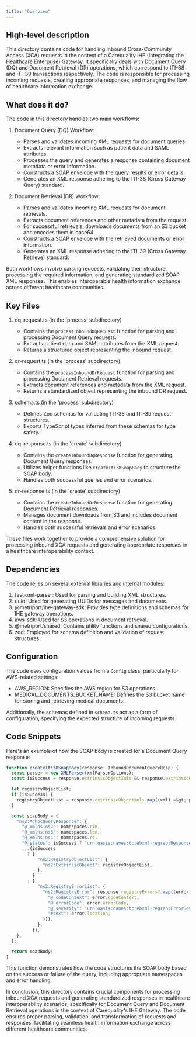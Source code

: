 ```yaml
---
title: "Overview"
---
```


## High-level description

This directory contains code for handling inbound Cross-Community Access (XCA) requests in the context of a Carequality IHE (Integrating the Healthcare Enterprise) Gateway. It specifically deals with Document Query (DQ) and Document Retrieval (DR) operations, which correspond to ITI-38 and ITI-39 transactions respectively. The code is responsible for processing incoming requests, creating appropriate responses, and managing the flow of healthcare information exchange.

## What does it do?

The code in this directory handles two main workflows:

1. Document Query (DQ) Workflow:
   - Parses and validates incoming XML requests for document queries.
   - Extracts relevant information such as patient data and SAML attributes.
   - Processes the query and generates a response containing document metadata or error information.
   - Constructs a SOAP envelope with the query results or error details.
   - Generates an XML response adhering to the ITI-38 (Cross Gateway Query) standard.

2. Document Retrieval (DR) Workflow:
   - Parses and validates incoming XML requests for document retrievals.
   - Extracts document references and other metadata from the request.
   - For successful retrievals, downloads documents from an S3 bucket and encodes them in base64.
   - Constructs a SOAP envelope with the retrieved documents or error information.
   - Generates an XML response adhering to the ITI-39 (Cross Gateway Retrieve) standard.

Both workflows involve parsing requests, validating their structure, processing the required information, and generating standardized SOAP XML responses. This enables interoperable health information exchange across different healthcare communities.

## Key Files

1. dq-request.ts (in the 'process' subdirectory)
   - Contains the `processInboundDqRequest` function for parsing and processing Document Query requests.
   - Extracts patient data and SAML attributes from the XML request.
   - Returns a structured object representing the inbound request.

2. dr-request.ts (in the 'process' subdirectory)
   - Contains the `processInboundDrRequest` function for parsing and processing Document Retrieval requests.
   - Extracts document references and metadata from the XML request.
   - Returns a standardized object representing the inbound DR request.

3. schema.ts (in the 'process' subdirectory)
   - Defines Zod schemas for validating ITI-38 and ITI-39 request structures.
   - Exports TypeScript types inferred from these schemas for type safety.

4. dq-response.ts (in the 'create' subdirectory)
   - Contains the `createInboundDqResponse` function for generating Document Query responses.
   - Utilizes helper functions like `createIti38SoapBody` to structure the SOAP body.
   - Handles both successful queries and error scenarios.

5. dr-response.ts (in the 'create' subdirectory)
   - Contains the `createInboundDrResponse` function for generating Document Retrieval responses.
   - Manages document downloads from S3 and includes document content in the response.
   - Handles both successful retrievals and error scenarios.

These files work together to provide a comprehensive solution for processing inbound XCA requests and generating appropriate responses in a healthcare interoperability context.

## Dependencies

The code relies on several external libraries and internal modules:

1. fast-xml-parser: Used for parsing and building XML structures.
2. uuid: Used for generating UUIDs for messages and documents.
3. @metriport/ihe-gateway-sdk: Provides type definitions and schemas for IHE gateway operations.
4. aws-sdk: Used for S3 operations in document retrieval.
5. @metriport/shared: Contains utility functions and shared configurations.
6. zod: Employed for schema definition and validation of request structures.

## Configuration

The code uses configuration values from a `Config` class, particularly for AWS-related settings:

- AWS_REGION: Specifies the AWS region for S3 operations.
- MEDICAL_DOCUMENTS_BUCKET_NAME: Defines the S3 bucket name for storing and retrieving medical documents.

Additionally, the schemas defined in `schema.ts` act as a form of configuration, specifying the expected structure of incoming requests.

## Code Snippets

Here's an example of how the SOAP body is created for a Document Query response:

```typescript
function createIti38SoapBody(response: InboundDocumentQueryResp) {
  const parser = new XMLParser(xmlParserOptions);
  const isSuccess = response.extrinsicObjectXmls && response.extrinsicObjectXmls.length &gt; 0;

  let registryObjectList;
  if (isSuccess) {
    registryObjectList = response.extrinsicObjectXmls.map((xml) =&gt; parser.parse(xml));
  }

  const soapBody = {
    "ns2:AdhocQueryResponse": {
      "@_xmlns:ns2": namespaces.rim,
      "@_xmlns:ns3": namespaces.lcm,
      "@_xmlns:ns4": namespaces.rs,
      "@_status": isSuccess ? "urn:oasis:names:tc:ebxml-regrep:ResponseStatusType:Success" : "urn:oasis:names:tc:ebxml-regrep:ResponseStatusType:Failure",
      ...(isSuccess
        ? {
            "ns2:RegistryObjectList": {
              "ns2:ExtrinsicObject": registryObjectList,
            },
          }
        : {
            "ns2:RegistryErrorList": {
              "ns2:RegistryError": response.registryErrors?.map((error) =&gt; ({
                "@_codeContext": error.codeContext,
                "@_errorCode": error.errorCode,
                "@_severity": "urn:oasis:names:tc:ebxml-regrep:ErrorSeverityType:Error",
                "#text": error.location,
              })),
            },
          }),
    },
  };

  return soapBody;
}
```

This function demonstrates how the code structures the SOAP body based on the success or failure of the query, including appropriate namespaces and error handling.

In conclusion, this directory contains crucial components for processing inbound XCA requests and generating standardized responses in healthcare interoperability scenarios, specifically for Document Query and Document Retrieval operations in the context of Carequality's IHE Gateway. The code ensures proper parsing, validation, and transformation of requests and responses, facilitating seamless health information exchange across different healthcare communities.